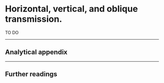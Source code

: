 
# Horizontal, vertical, and oblique transmission.

TO DO

***

## Analytical appendix

***

## Further readings

